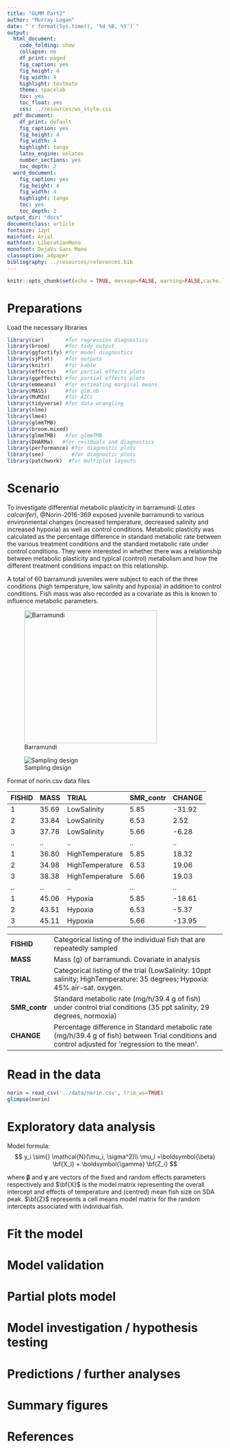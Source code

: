 ```yaml
---
title: "GLMM Part2"
author: "Murray Logan"
date: "`r format(Sys.time(), '%d %B, %Y')`"
output:
  html_document:
    code_folding: show
    collapse: no
    df_print: paged
    fig_caption: yes
    fig_height: 4
    fig_width: 4
    highlight: textmate
    theme: spacelab
    toc: yes
    toc_float: yes
    css: ../resources/ws_style.css
  pdf_document:
    df_print: default
    fig_caption: yes
    fig_height: 4
    fig_width: 4
    highlight: tango
    latex_engine: xelatex
    number_sections: yes
    toc_depth: 2
  word_document:
    fig_caption: yes
    fig_height: 4
    fig_width: 4
    highlight: tango
    toc: yes
    toc_depth: 2
output_dir: "docs"
documentclass: article
fontsize: 12pt
mainfont: Arial
mathfont: LiberationMono
monofont: DejaVu Sans Mono
classoption: a4paper
bibliography: ../resources/references.bib
---
```


```r
knitr::opts_chunk$set(echo = TRUE, message=FALSE, warning=FALSE,cache.lazy = FALSE, tidy='styler')
```
  
# Preparations

Load the necessary libraries

```r
library(car)       #for regression diagnostics
library(broom)     #for tidy output
library(ggfortify) #for model diagnostics
library(sjPlot)    #for outputs
library(knitr)     #for kable
library(effects)   #for partial effects plots
library(ggeffects) #for partial effects plots
library(emmeans)   #for estimating marginal means
library(MASS)      #for glm.nb
library(MuMIn)     #for AICc
library(tidyverse) #for data wrangling
library(nlme)
library(lme4)
library(glmmTMB)
library(broom.mixed)
library(glmmTMB)   #for glmmTMB
library(DHARMa)   #for residuals and diagnostics
library(performance) #for diagnostic plots
library(see)         #for diagnostic plots
library(patchwork)  #for multiplot layouts
```

# Scenario

To investigate differential metabolic plasticity in barramundi (*Lates
calcarifer*), @Norin-2016-369 exposed juvenile barramundi to various
environmental changes (increased temperature, decreased salinity and increased
hypoxia) as well as control conditions.  Metabolic plasticity was calculated as
the percentage difference in standard metabolic rate between the various
treatment conditions and the standard metabolic rate under control conditions.
They were interested in whether there was a relationship between metabolic
plasticity and typical (control) metabolism and how the different treatment
conditions impact on this relationship.

A total of 60 barramundi juveniles were subject to each of the three conditions
(high temperature, low salinity and hypoxia) in addition to control conditions.
Fish mass was also recorded as a covariate as this is known to influence
metabolic parameters.

![Barramundi](../resources/barramundi.png){width="310"}

![Sampling design](../resources/ws9.3aQ3.diag.png)

Format of norin.csv data files

FISHID   MASS    TRIAL             SMR\_contr   CHANGE
-------- ------- ----------------- ------------ --------
1        35.69   LowSalinity       5.85         -31.92
2        33.84   LowSalinity       6.53         2.52
3        37.78   LowSalinity       5.66         -6.28
..       ..      ..                ..           ..
1        36.80   HighTemperature   5.85         18.32
2        34.98   HighTemperature   6.53         19.06
3        38.38   HighTemperature   5.66         19.03
..       ..      ..                ..           ..
1        45.06   Hypoxia           5.85         -18.61
2        43.51   Hypoxia           6.53         -5.37
3        45.11   Hypoxia           5.66         -13.95



---------------- ------------------------------------------------------------------------------------------------------------------------------------------------------
**FISHID**       Categorical listing of the individual fish that are repeatedly sampled
**MASS**         Mass (g) of barramundi. Covariate in analysis
**TRIAL**        Categorical listing of the trial (LowSalinity: 10ppt salinity; HighTemperature: 35 degrees; Hypoxia: 45% air-sat. oxygen.
**SMR\_contr**   Standard metabolic rate (mg/h/39.4 g of fish) under control trial conditions (35 ppt salinity, 29 degrees, normoxia)
**CHANGE**       Percentage difference in Standard metabolic rate (mg/h/39.4 g of fish) between Trial conditions and control adjusted for \'regression to the mean\'.
---------------- ------------------------------------------------------------------------------------------------------------------------------------------------------

# Read in the data

```r
norin = read_csv('../data/norin.csv', trim_ws=TRUE)
glimpse(norin)
```


# Exploratory data analysis

Model formula:
$$
y_i \sim{} \mathcal{N}(\mu_i, \sigma^2)\\
\mu_i =\boldsymbol{\beta} \bf{X_i} + \boldsymbol{\gamma} \bf{Z_i}
$$

where $\boldsymbol{\beta}$ and $\boldsymbol{\gamma}$ are vectors of the fixed
and random effects parameters respectively and $\bf{X}$ is the model matrix
representing the overall intercept and effects of temperature and (centred)
mean fish size on SDA peak.  $\bf{Z}$ represents a cell means model matrix for
the random intercepts associated with individual fish.


# Fit the model {.tabset .tabset-faded}


# Model validation {.tabset .tabset-faded}



# Partial plots model {.tabset .tabset-faded}


# Model investigation / hypothesis testing {.tabset .tabset-faded}



# Predictions / further analyses {.tabset .tabset-faded}




# Summary figures {.tabset .tabset-faded}


# References
